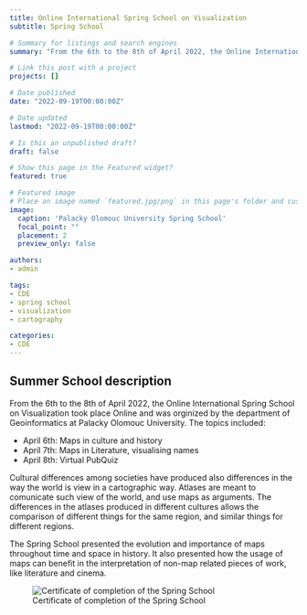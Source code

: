 ```yaml
---
title: Online International Spring School on Visualization
subtitle: Spring School

# Summary for listings and search engines
summary: "From the 6th to the 8th of April 2022, the Online International Spring School on Visualization took place at Palacky Olomouc University."

# Link this post with a project
projects: []

# Date published
date: "2022-09-19T00:00:00Z"

# Date updated
lastmod: "2022-09-19T00:00:00Z"

# Is this an unpublished draft?
draft: false

# Show this page in the Featured widget?
featured: true

# Featured image
# Place an image named `featured.jpg/png` in this page's folder and customize its options here.
image:
  caption: 'Palacky Olomouc University Spring School'
  focal_point: ""
  placement: 2
  preview_only: false

authors:
- admin

tags:
- CDE 
- spring school 
- visualization 
- cartography

categories:
- CDE
---
```


## Summer School description

From the 6th to the 8th of April 2022, the Online International Spring School on Visualization took 
place Online and was orginized by the department of Geoinformatics at Palacky Olomouc University. The topics included: 

- April 6th: Maps in culture and history
- April 7th: Maps in Literature, visualising names
- April 8th: Virtual PubQuiz

Cultural differences among societies have produced also differences in the way the world is view in a cartographic way. 
Atlases are meant to comunicate such view of the world, and use maps as arguments. The differences in the atlases 
produced in different cultures allows the comparison of different things for the same region, and similar things for 
different regions. 

The Spring School presented the evolution and importance of maps throughout time and space in history. It also presented 
how the usage of maps can benefit in the interpretation of non-map related pieces of work, like literature and cinema.

![Certificate of completion of the Spring School](ss_certificate.png)
